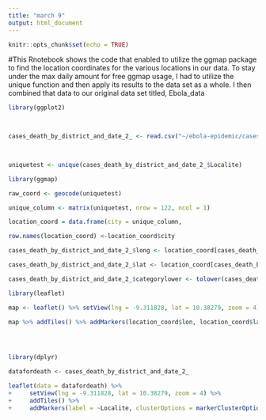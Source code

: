 ```yaml
---
title: "march 9"
output: html_document
---
```


```r
knitr::opts_chunk$set(echo = TRUE)
```


#This Rnotebook shows the code that enabled to utilize the ggmap package to find the location coordinates for the various locations in our data. To stay under the max daily amount for free ggmap usage, I had to utilize the unique function and then apply its results to the data set as a whole. I then combined that data to our original data set titled, Ebola_data

```r

library(ggplot2)

 
```
```r

cases_death_by_district_and_date_2_ <- read.csv("~/ebola-epidemic/cases_death_by_district_and_date(2).csv", stringsAsFactors=FALSE)

 
```

```r
uniquetest <- unique(cases_death_by_district_and_date_2_$Localite) 


```

```r

library(ggmap)


```

```r
raw_coord <- geocode(uniquetest)

```

```r
unique_column <- matrix(uniquetest, nrow = 122, ncol = 1)
```
```r
location_coord = data.frame(city = unique_column,                              lat = raw_coord$lat,                               lon = raw_coord$lon)
```

```r
row.names(location_coord) <-location_coord$city
```

```r
cases_death_by_district_and_date_2_$long <- location_coord[cases_death_by_district_and_date_2_$Localite, "lon"]
```
```r
cases_death_by_district_and_date_2_$lat <- location_coord[cases_death_by_district_and_date_2_$Localite, "lat"]
```

```r
cases_death_by_district_and_date_2_$categorylower <- tolower(cases_death_by_district_and_date_2_$Category)
```

```r
library(leaflet)

map <- leaflet() %>% setView(lng = -9.311828, lat = 10.38279, zoom = 4) 

map %>% addTiles() %>% addMarkers(location_coord$lon, location_coord$lat)


 
```

```r
library(dplyr)

datafordeath <- cases_death_by_district_and_date_2_
```


```r
leaflet(data = datafordeath) %>% 
+     setView(lng = -9.311828, lat = 10.38279, zoom = 4) %>% 
+     addTiles() %>% 
+     addMarkers(label = ~Localite, clusterOptions = markerClusterOptions())


```

